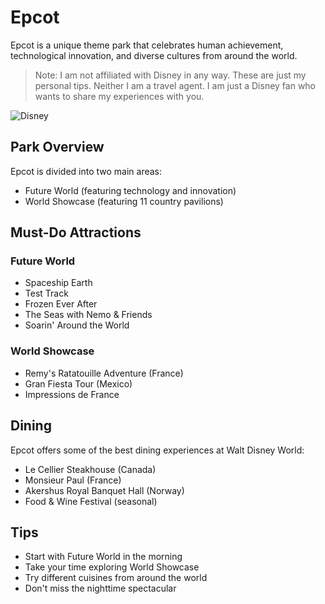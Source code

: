 # Epcot

Epcot is a unique theme park that celebrates human achievement, technological innovation, and diverse cultures from around the world.

> Note: I am not affiliated with Disney in any way. These are just my personal tips. Neither I am a travel agent. I am just a Disney fan who wants to share my experiences with you.

![Disney](../static/img/disney/Disney.jpg)

## Park Overview

Epcot is divided into two main areas:
- Future World (featuring technology and innovation)
- World Showcase (featuring 11 country pavilions)

## Must-Do Attractions

### Future World
- Spaceship Earth
- Test Track
- Frozen Ever After
- The Seas with Nemo & Friends
- Soarin' Around the World

### World Showcase
- Remy's Ratatouille Adventure (France)
- Gran Fiesta Tour (Mexico)
- Impressions de France

## Dining

Epcot offers some of the best dining experiences at Walt Disney World:
- Le Cellier Steakhouse (Canada)
- Monsieur Paul (France)
- Akershus Royal Banquet Hall (Norway)
- Food & Wine Festival (seasonal)

## Tips

- Start with Future World in the morning
- Take your time exploring World Showcase
- Try different cuisines from around the world
- Don't miss the nighttime spectacular